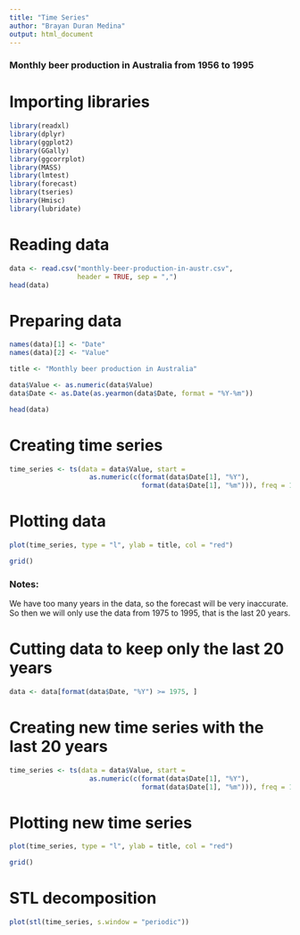 ```yaml
---
title: "Time Series"
author: "Brayan Duran Medina"
output: html_document
---
```


### Monthly beer production in Australia from 1956 to 1995

# Importing libraries
```r
library(readxl)
library(dplyr)
library(ggplot2)
library(GGally)
library(ggcorrplot)
library(MASS)
library(lmtest)
library(forecast)
library(tseries)
library(Hmisc)
library(lubridate)
```

# Reading data
```r
data <- read.csv("monthly-beer-production-in-austr.csv",
                 header = TRUE, sep = ",")
head(data)
```

# Preparing data
```r
names(data)[1] <- "Date"
names(data)[2] <- "Value"

title <- "Monthly beer production in Australia"

data$Value <- as.numeric(data$Value)
data$Date <- as.Date(as.yearmon(data$Date, format = "%Y-%m"))

head(data)
```

# Creating time series
```r
time_series <- ts(data = data$Value, start =
                    as.numeric(c(format(data$Date[1], "%Y"),
                                 format(data$Date[1], "%m"))), freq = 12)
```

# Plotting data
```r
plot(time_series, type = "l", ylab = title, col = "red")

grid()
```

### Notes:
We have too many years in the data, so the forecast will be very inaccurate. 
So then we will only use the data from 1975 to 1995, that is the last 20 years.

# Cutting data to keep only the last 20 years
```r
data <- data[format(data$Date, "%Y") >= 1975, ]
```

# Creating new time series with the last 20 years
```r
time_series <- ts(data = data$Value, start =
                    as.numeric(c(format(data$Date[1], "%Y"),
                                 format(data$Date[1], "%m"))), freq = 12)
```

# Plotting new time series
```r
plot(time_series, type = "l", ylab = title, col = "red")

grid()
```

# STL decomposition
```r
plot(stl(time_series, s.window = "periodic"))
```